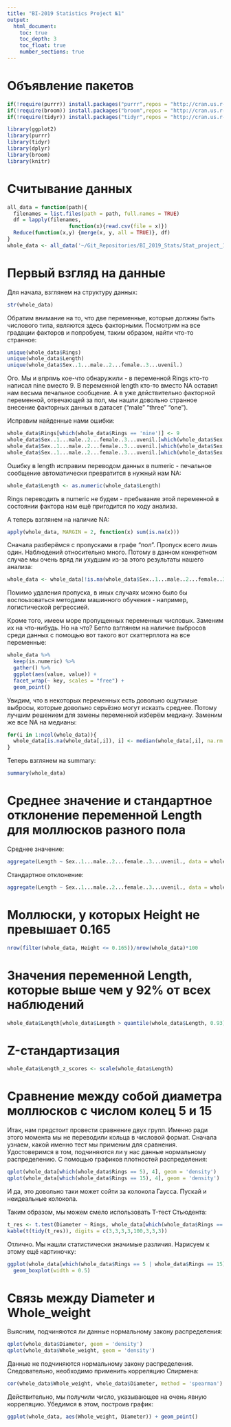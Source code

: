 ```yaml
---
title: "BI-2019 Statistics Project №1"
output: 
  html_document:
    toc: true 
    toc_depth: 3
    toc_float: true
    number_sections: true
---
```


# Объявление пакетов

```r
if(!require(purrr)) install.packages("purrr",repos = "http://cran.us.r-project.org")
if(!require(broom)) install.packages("broom",repos = "http://cran.us.r-project.org")
if(!require(tidyr)) install.packages("tidyr",repos = "http://cran.us.r-project.org")

library(ggplot2)
library(purrr)
library(tidyr)
library(dplyr)
library(broom)
library(knitr)
```


# Считывание данных

```r
all_data = function(path){
  filenames = list.files(path = path, full.names = TRUE)
  df = lapply(filenames, 
                    function(x){read.csv(file = x)})
  Reduce(function(x,y) {merge(x, y, all = TRUE)}, df)
}
whole_data <- all_data('~/Git_Repositories/BI_2019_Stats/Stat_project_1/Data')
```


# Первый взгляд на данные

Для начала, взглянем на структуру данных:

```r
str(whole_data)
```

Обратим внимание на то, что две переменные, которые должны быть числового типа, являются здесь факторными. Посмотрим на все градации факторов и попробуем, таким образом, найти что-то странное:

```r
unique(whole_data$Rings)
unique(whole_data$Length)
unique(whole_data$Sex..1...male..2...female..3...uvenil.)

```

Ого. Мы и впрямь кое-что обнаружили - в переменной Rings кто-то написал nine вместо 9. В переменной length кто-то вместо NA оставил нам весьма печальное сообщение. А в уже действительно факторной переменной, отвечающей за пол, мы нашли довольно странное внесение факторных данных в датасет ("male"  "three" "one").

Исправим найденные нами ошибки:

```r
whole_data$Rings[which(whole_data$Rings == 'nine')] <- 9
whole_data$Sex..1...male..2...female..3...uvenil.[which(whole_data$Sex..1...male..2...female..3...uvenil. == 'male')] <- 1
whole_data$Sex..1...male..2...female..3...uvenil.[which(whole_data$Sex..1...male..2...female..3...uvenil. == 'three')] <- 3
whole_data$Sex..1...male..2...female..3...uvenil.[which(whole_data$Sex..1...male..2...female..3...uvenil. == 'one')] <- 1
```

Ошибку в length исправим переводом данных в numeric - печальное сообщение автоматически превратится в нужный нам NA:

```r
whole_data$Length <- as.numeric(whole_data$Length)
```

Rings переводить в numeric не будем - пребывание этой переменной в состоянии фактора нам ещё пригодится по ходу анализа.

А теперь взглянем на наличие NA:

```r
apply(whole_data, MARGIN = 2, function(x) sum(is.na(x)))
```

Сначала разберёмся с пропусками в графе "пол". Пропуск всего лишь один. Наблюдений относительно много. Потому в данном конкретном случае мы очень вряд ли ухудшим из-за этого результаты нашего анализа:

```r
whole_data <- whole_data[!is.na(whole_data$Sex..1...male..2...female..3...uvenil.), ]
```

Помимо удаления пропуска, в иных случаях можно было бы воспоьзоваться методами машинного обучения - например, логистической регрессией.


Кроме того, имеем море пропущенных переменных числовых. Заменим их на что-нибудь. Но на что?
Бегло взглянем на наличие выбросов среди данных с помощью вот такого вот скаттерплота на все переменные:

```r
whole_data %>%
  keep(is.numeric) %>% 
  gather() %>% 
  ggplot(aes(value, value)) +
  facet_wrap(~ key, scales = "free") +
  geom_point()
```

Увидим, что в некоторых переменных есть довольно ощутимые выбросы, которые довольно серьёзно могут исказть среднее. Потому лучшим решением для замены переменной изберём медиану. Заменим же все NA на медианы:

```r
for(i in 1:ncol(whole_data)){
  whole_data[is.na(whole_data[,i]), i] <- median(whole_data[,i], na.rm = TRUE) 
}
```

Теперь взглянем на summary:

```r
summary(whole_data)
```



# Среднее значение и стандартное отклонение переменной Length для моллюсков разного пола

Среднее значение:

```r
aggregate(Length ~ Sex..1...male..2...female..3...uvenil., data = whole_data, FUN = 'mean')
```

Стандартное отклонение:

```r
aggregate(Length ~ Sex..1...male..2...female..3...uvenil., data = whole_data, FUN = 'sd')
```

# Моллюски, у которых Height не превышает 0.165

```r
nrow(filter(whole_data, Height <= 0.165))/nrow(whole_data)*100
```


# Значения переменной Length, которые выше чем у 92% от всех наблюдений

```r
whole_data$Length[whole_data$Length > quantile(whole_data$Length, 0.93)]
```

# Z-стандартизация

```r
whole_data$Length_z_scores <- scale(whole_data$Length)
```

# Сравнение между собой диаметра моллюсков с числом колец 5 и 15

Итак, нам предстоит провести сравнение двух групп. Именно ради этого момента мы не переводили кольца в числовой формат. Сначала узнаем, какой именно тест мы применим для сравнения. Удостоверимся в том, подчиняются ли у нас данные нормальному распределению. С помощью графиков плотностей распределения:

```r
qplot(whole_data[which(whole_data$Rings == 5), 4], geom = 'density')
qplot(whole_data[which(whole_data$Rings == 15), 4], geom = 'density')
```

И да, это довольно таки может сойти за колокола Гаусса. Пускай и неидеальные колокола.

Таким образом, мы можем смело использовать T-тест Стьюдента:


```r
t_res <- t.test(Diameter ~ Rings, whole_data[which(whole_data$Rings == 5 | whole_data$Rings == 15), ])
kable(t(tidy(t_res)), digits = c(3,3,3,3,100,3,3,3))
```





Отлично. Мы нашли статистически значимые различия. Нарисуем к этому ещё картиночку:

```r
ggplot(whole_data[which(whole_data$Rings == 5 | whole_data$Rings == 15), ], aes(Rings, Diameter, color = Rings)) +
  geom_boxplot(width = 0.5)
```

# Связь между Diameter и Whole_weight

Выясним, подчиняются ли данные нормальному закону распределения:

```r
qplot(whole_data$Diameter, geom = 'density')
qplot(whole_data$Whole_weight, geom = 'density')
```

Данные не подчиняются нормальному закону распределения. Следовательно, необходимо применить корреляцию Спирмена:

```r
cor(whole_data$Whole_weight, whole_data$Diameter, method = 'spearman')
```

Действительно, мы получили число, указывающее на очень явную корреляцию. Убедимся в этом, построив график:

```r
ggplot(whole_data, aes(Whole_weight, Diameter)) + geom_point()
```

